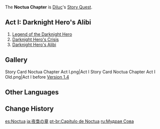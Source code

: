 {{Chapter Infobox
|character       = Diluc
|short           = Noctua
|act1            = Darknight Hero's Alibi
|archonQuestReq1 = [[Mondstadt Chapter]] Act III: [[Song of the Dragon and Freedom]]
}}
The '''Noctua Chapter''' is [[Diluc]]'s [[Story Quest]].

==Act I: Darknight Hero's Alibi==
{{Main|Darknight Hero's Alibi}}
#[[Legend of the Darknight Hero]]
#[[Darknight Hero's Crisis]]
#[[Darknight Hero's Alibi (Quest)|Darknight Hero's Alibi]]

==Gallery==
<gallery>
Story Card Noctua Chapter Act I.png|Act I
Story Card Noctua Chapter Act I Old.png|Act I before [[Version 1.4]]
</gallery>

==Other Languages==
{{Other Languages
|en      = Noctua Chapter
|zhs     = 夜枭之章
|zhs_rm  = Yè Xiāo zhī Zhāng
|zht     = 夜梟之章
|zht_rm  = Yè Xiāo zhī Zhāng
|zh_tl   = Chapter of the Night Owl
|ja      = 夜梟の章
|ja_rm   = Yofukurou no Shou
|ja_tl   = Chapter of the Night Owl
|ko      = 올빼미의 장
|ko_rm   = Ol'ppaemi-ui Jang
|ko_tl   = Owl Chapter
|es      = Noctua
|fr      = Noctua
|ru      = Мудрая Сова
|ru_tl   = Wise Owl
|th      = บทแห่งนกฮูก
|th_rm   = Bot Haeng Nok Huk
|th_tl   = Chapter of the Owl
|vi      = Chương Dạ Hiêu
|vi_tl   = 
|de      = Noctua
|id      = Chapter Noctua
|pt      = Noctua
|tr      = 
|tr_tl   = 
|it      = 
|it_tl   = 
}}

==Change History==
{{Change History|1.0}}

[[es:Noctua]]
[[ja:夜梟の章]]
[[pt-br:Capítulo de Noctua]]
[[ru:Мудрая Сова]]